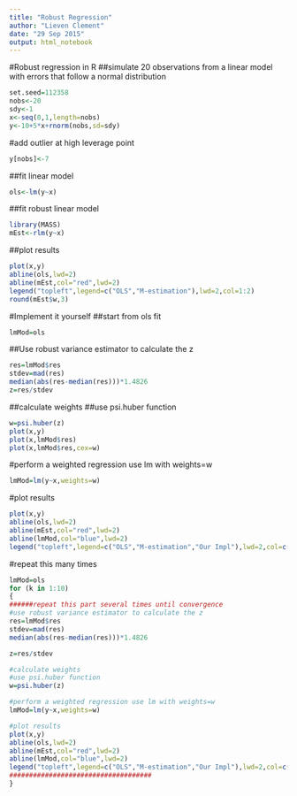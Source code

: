 ```yaml
---
title: "Robust Regression"
author: "Lieven Clement"
date: "29 Sep 2015"
output: html_notebook
---
```

#Robust regression in R
##simulate 20 observations from a linear model with errors that follow a normal distribution
```r
set.seed=112358
nobs<-20
sdy<-1
x<-seq(0,1,length=nobs)
y<-10+5*x+rnorm(nobs,sd=sdy)
```
#add outlier at high leverage point
```r
y[nobs]<-7
```

##fit linear model
```r
ols<-lm(y~x)
```
##fit robust linear model
```r
library(MASS)
mEst<-rlm(y~x)
```

##plot results
```r
plot(x,y)
abline(ols,lwd=2)
abline(mEst,col="red",lwd=2)
legend("topleft",legend=c("OLS","M-estimation"),lwd=2,col=1:2)
round(mEst$w,3)
```

#Implement it yourself
##start from ols fit
```r
lmMod=ols
```

##Use robust variance estimator to calculate the z
```r
res=lmMod$res
stdev=mad(res)
median(abs(res-median(res)))*1.4826
z=res/stdev
```
##calculate weights
##use psi.huber function
```r
w=psi.huber(z)
plot(x,y)
plot(x,lmMod$res)
plot(x,lmMod$res,cex=w)
```
#perform a weighted regression use lm with weights=w
```r
lmMod=lm(y~x,weights=w)
```
#plot results
```r
plot(x,y)
abline(ols,lwd=2)
abline(mEst,col="red",lwd=2)
abline(lmMod,col="blue",lwd=2)
legend("topleft",legend=c("OLS","M-estimation","Our Impl"),lwd=2,col=c("black","red","blue"))
```
#repeat this many times
```r
lmMod=ols
for (k in 1:10)
{
######repeat this part several times until convergence
#use robust variance estimator to calculate the z
res=lmMod$res
stdev=mad(res)
median(abs(res-median(res)))*1.4826

z=res/stdev

#calculate weights
#use psi.huber function
w=psi.huber(z)

#perform a weighted regression use lm with weights=w
lmMod=lm(y~x,weights=w)

#plot results
plot(x,y)
abline(ols,lwd=2)
abline(mEst,col="red",lwd=2)
abline(lmMod,col="blue",lwd=2)
legend("topleft",legend=c("OLS","M-estimation","Our Impl"),lwd=2,col=c("black","red","blue"))
####################################
}
```
